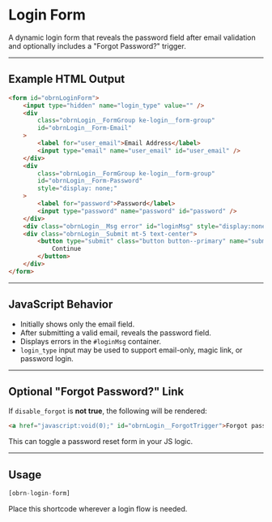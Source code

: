 # Login Form

A dynamic login form that reveals the password field after email validation and optionally includes a "Forgot Password?" trigger.

---

## Example HTML Output

```html
<form id="obrnLoginForm">
    <input type="hidden" name="login_type" value="" />
    <div
        class="obrnLogin__FormGroup ke-login__form-group"
        id="obrnLogin__Form-Email"
    >
        <label for="user_email">Email Address</label>
        <input type="email" name="user_email" id="user_email" />
    </div>
    <div
        class="obrnLogin__FormGroup ke-login__form-group"
        id="obrnLogin__Form-Password"
        style="display: none;"
    >
        <label for="password">Password</label>
        <input type="password" name="password" id="password" />
    </div>
    <div class="obrnLogin__Msg error" id="loginMsg" style="display:none"></div>
    <div class="obrnLogin__Submit mt-5 text-center">
        <button type="submit" class="button button--primary" name="submit">
            Continue
        </button>
    </div>
</form>
```

---

## JavaScript Behavior

-   Initially shows only the email field.
-   After submitting a valid email, reveals the password field.
-   Displays errors in the `#loginMsg` container.
-   `login_type` input may be used to support email-only, magic link, or password login.

---

## Optional "Forgot Password?" Link

If `disable_forgot` is **not true**, the following will be rendered:

```html
<a href="javascript:void(0);" id="obrnLogin__ForgotTrigger">Forgot password?</a>
```

This can toggle a password reset form in your JS logic.

---

## Usage

```php
[obrn-login-form]
```

Place this shortcode wherever a login flow is needed.
